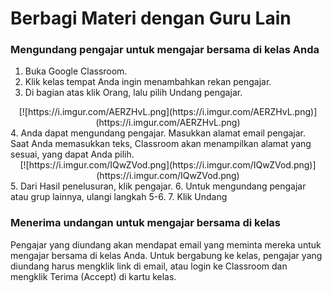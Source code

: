 # Berbagi Materi dengan Guru Lain

### Mengundang pengajar untuk mengajar bersama di kelas Anda
1. Buka Google Classroom.
2. Klik kelas tempat Anda ingin menambahkan rekan pengajar.
3. Di bagian atas klik Orang, lalu pilih Undang pengajar.
<div align="center">
[![https://i.imgur.com/AERZHvL.png](https://i.imgur.com/AERZHvL.png)](https://i.imgur.com/AERZHvL.png)
</div>
4. Anda dapat mengundang pengajar. Masukkan alamat email pengajar. Saat Anda memasukkan teks, Classroom akan menampilkan alamat yang sesuai, yang dapat Anda pilih.
<div align = "center">
[![https://i.imgur.com/IQwZVod.png](https://i.imgur.com/IQwZVod.png)](https://i.imgur.com/IQwZVod.png)
</div>
5. Dari Hasil penelusuran, klik pengajar.
6. Untuk mengundang pengajar atau grup lainnya, ulangi langkah 5-6.
7. Klik Undang

### Menerima undangan untuk mengajar bersama di kelas

Pengajar yang diundang akan mendapat email yang meminta mereka untuk mengajar bersama di kelas Anda. Untuk bergabung ke kelas, pengajar yang diundang harus mengklik link di email, atau login ke Classroom dan mengklik Terima (Accept) di kartu kelas.

